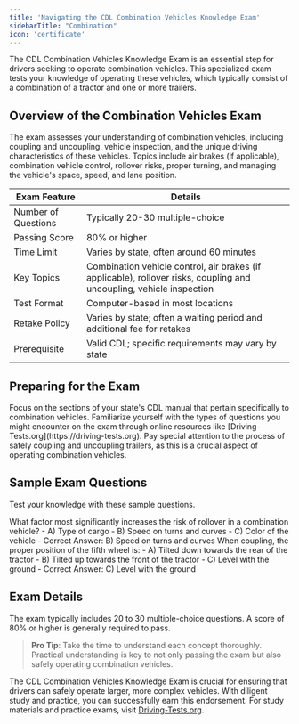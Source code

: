 ```yaml
---
title: 'Navigating the CDL Combination Vehicles Knowledge Exam'
sidebarTitle: "Combination"
icon: 'certificate'
---
```


The CDL Combination Vehicles Knowledge Exam is an essential step for drivers seeking to operate combination vehicles. This specialized exam tests your knowledge of operating these vehicles, which typically consist of a combination of a tractor and one or more trailers.

## Overview of the Combination Vehicles Exam

<AccordionGroup>
  <Accordion title="Purpose of the Exam">
    The exam assesses your understanding of combination vehicles, including coupling and uncoupling, vehicle inspection, and the unique driving characteristics of these vehicles.
  </Accordion>

  <Accordion title="Key Topics Covered">
    Topics include air brakes (if applicable), combination vehicle control, rollover risks, proper turning, and managing the vehicle's space, speed, and lane position.
  </Accordion>
</AccordionGroup>

| Exam Feature           | Details                              |
|------------------------|--------------------------------------|
| Number of Questions    | Typically 20-30 multiple-choice      |
| Passing Score          | 80% or higher                        |
| Time Limit             | Varies by state, often around 60 minutes |
| Key Topics             | Combination vehicle control, air brakes (if applicable), rollover risks, coupling and uncoupling, vehicle inspection |
| Test Format            | Computer-based in most locations     |
| Retake Policy          | Varies by state; often a waiting period and additional fee for retakes |
| Prerequisite           | Valid CDL; specific requirements may vary by state |



## Preparing for the Exam

<Steps>
  <Step title="Study the Relevant Sections in the CDL Manual">
    Focus on the sections of your state's CDL manual that pertain specifically to combination vehicles.
  </Step>

  <Step title="Practice with Sample Questions">
    Familiarize yourself with the types of questions you might encounter on the exam through online resources like [Driving-Tests.org](https://driving-tests.org).
  </Step>

  <Step title="Understand Coupling and Uncoupling Procedures">
    Pay special attention to the process of safely coupling and uncoupling trailers, as this is a crucial aspect of operating combination vehicles.
  </Step>
</Steps>

## Sample Exam Questions

Test your knowledge with these sample questions.

<AccordionGroup>
  <Accordion title="Question 1: Rollover Risks">
    What factor most significantly increases the risk of rollover in a combination vehicle?
    - A) Type of cargo
    - B) Speed on turns and curves
    - C) Color of the vehicle
    - Correct Answer: B) Speed on turns and curves
  </Accordion>

  <Accordion title="Question 2: Coupling">
    When coupling, the proper position of the fifth wheel is:
    - A) Tilted down towards the rear of the tractor
    - B) Tilted up towards the front of the tractor
    - C) Level with the ground
    - Correct Answer: C) Level with the ground
  </Accordion>
</AccordionGroup>

## Exam Details

<CardGroup cols={2}>
  <Card title="Number of Questions" icon="clipboard-list">
    The exam typically includes 20 to 30 multiple-choice questions.
  </Card>

  <Card title="Passing Score" icon="check">
    A score of 80% or higher is generally required to pass.
  </Card>
</CardGroup>

> **Pro Tip**: Take the time to understand each concept thoroughly. Practical understanding is key to not only passing the exam but also safely operating combination vehicles.

The CDL Combination Vehicles Knowledge Exam is crucial for ensuring that drivers can safely operate larger, more complex vehicles. With diligent study and practice, you can successfully earn this endorsement. For study materials and practice exams, visit [Driving-Tests.org](https://driving-tests.org).

